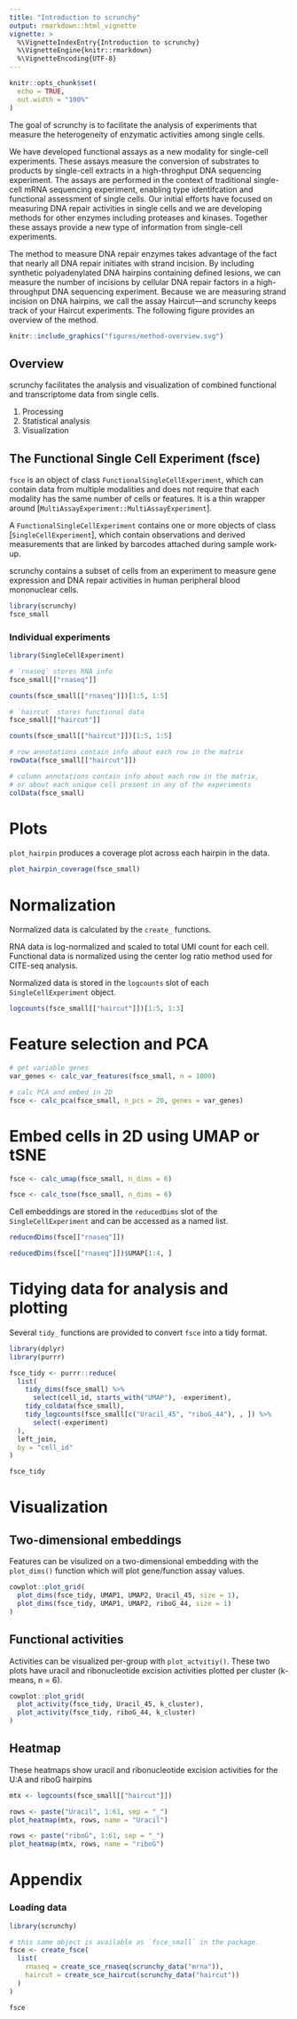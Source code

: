 ```yaml
---
title: "Introduction to scrunchy"
output: rmarkdown::html_vignette
vignette: >
  %\VignetteIndexEntry{Introduction to scrunchy}
  %\VignetteEngine{knitr::rmarkdown}
  %\VignetteEncoding{UTF-8}
---
```


```r
knitr::opts_chunk$set(
  echo = TRUE,
  out.width = "100%"
)
```

The goal of scrunchy is to facilitate the analysis of experiments that measure the heterogeneity of enzymatic activities among single cells.

We have developed functional assays as a new modality for single-cell experiments. These assays measure the conversion of substrates to products by single-cell extracts in a high-throghput DNA sequencing experiment. The assays are performed in the context of traditional single-cell mRNA sequencing experiment, enabling type identifcation and functional assessment of single cells. Our initial efforts have focused on measuring DNA repair activities in single cells and we are developing methods for other enzymes including proteases and kinases. Together these assays provide a new type of information from single-cell experiments.

The method to measure DNA repair enzymes takes advantage of the fact that nearly all DNA repair initiates with strand incision. By including synthetic polyadenylated DNA hairpins containing defined lesions, we can measure the number of incisions by cellular DNA repair factors in a high-throughput DNA sequencing experiment.  Because we are measuring strand incision on DNA hairpins, we call the assay Haircut---and scrunchy keeps track of your Haircut experiments. The following figure provides an overview of the method.

```r
knitr::include_graphics("figures/method-overview.svg")
```

## Overview 

scrunchy facilitates the analysis and visualization of combined functional and transcriptome data from single cells.

1. Processing
1. Statistical analysis
1. Visualization

## The Functional Single Cell Experiment (fsce)

`fsce` is an object of class `FunctionalSingleCellExperiment`, which can contain data from multiple modalities and does not require that each modality has the same number of cells or features. It is a thin wrapper around [`MultiAssayExperiment::MultiAssayExperiment`].

A `FunctionalSingleCellExperiment` contains one or more objects of class [`SingleCellExperiment`], which contain observations and derived measurements that are linked by barcodes attached during sample work-up.

scrunchy contains a subset of cells from an experiment to measure gene expression and DNA repair activities in human peripheral blood mononuclear cells.

```r
library(scrunchy)
fsce_small
```

### Individual experiments

```r
library(SingleCellExperiment)

# `rnaseq` stores RNA info
fsce_small[["rnaseq"]]

counts(fsce_small[["rnaseq"]])[1:5, 1:5]

# `haircut` stores functional data
fsce_small[["haircut"]]

counts(fsce_small[["haircut"]])[1:5, 1:5]

# row annotations contain info about each row in the matrix
rowData(fsce_small[["haircut"]])

# column annotations contain info about each row in the matrix, 
# or about each unique cell present in any of the experiments
colData(fsce_small)
```

# Plots

`plot_hairpin` produces a coverage plot across each hairpin in the data.

```r
plot_hairpin_coverage(fsce_small)
```

# Normalization

Normalized data is calculated by the `create_` functions.

RNA data is log-normalized and scaled to total UMI count for each cell. Functional data is normalized using the center log ratio method used for CITE-seq analysis.

Normalized data is stored in the `logcounts` slot of each `SingleCellExperiment` object.

```r
logcounts(fsce_small[["haircut"]])[1:5, 1:3]
```

# Feature selection and PCA

```r
# get variable genes
var_genes <- calc_var_features(fsce_small, n = 1000) 

# calc PCA and embed in 2D
fsce <- calc_pca(fsce_small, n_pcs = 20, genes = var_genes)
```

# Embed cells in 2D using UMAP or tSNE

```r
fsce <- calc_umap(fsce_small, n_dims = 6)

fsce <- calc_tsne(fsce_small, n_dims = 6)
```

Cell embeddings are stored in the `reducedDims` slot of the `SingleCellExperiment` and can be accessed as a named list.

```r
reducedDims(fsce[["rnaseq"]])

reducedDims(fsce[["rnaseq"]])$UMAP[1:4, ]
```

# Tidying data for analysis and plotting

Several `tidy_` functions are provided to convert `fsce` into a tidy format.

```r
library(dplyr)
library(purrr)

fsce_tidy <- purrr::reduce(
  list(
    tidy_dims(fsce_small) %>%
      select(cell_id, starts_with("UMAP"), -experiment),
    tidy_coldata(fsce_small),
    tidy_logcounts(fsce_small[c("Uracil_45", "riboG_44"), , ]) %>%
      select(-experiment)
  ),
  left_join,
  by = "cell_id"
)

fsce_tidy
```

# Visualization

## Two-dimensional embeddings

Features can be visulized on a two-dimensional embedding with the `plot_dims()` function which will plot gene/function assay values.

```r
cowplot::plot_grid(
  plot_dims(fsce_tidy, UMAP1, UMAP2, Uracil_45, size = 1),
  plot_dims(fsce_tidy, UMAP1, UMAP2, riboG_44, size = 1)
)
```

## Functional activities

Activities can be visualized per-group with `plot_actvitiy()`. These two plots have uracil and ribonucleotide excision activities plotted per cluster (k-means, n = 6).

```r
cowplot::plot_grid(
  plot_activity(fsce_tidy, Uracil_45, k_cluster),
  plot_activity(fsce_tidy, riboG_44, k_cluster)
)
```

## Heatmap

These heatmaps show uracil and ribonucleotide excision activities for the U:A and riboG hairpins

```r
mtx <- logcounts(fsce_small[["haircut"]])

rows <- paste("Uracil", 1:61, sep = "_")
plot_heatmap(mtx, rows, name = "Uracil")
```

```r
rows <- paste("riboG", 1:61, sep = "_")
plot_heatmap(mtx, rows, name = "riboG")
```

# Appendix

### Loading data

```r
library(scrunchy)

# this same object is available as `fsce_small` in the package.
fsce <- create_fsce(
  list(
    rnaseq = create_sce_rnaseq(scrunchy_data("mrna")),
    haircut = create_sce_haircut(scrunchy_data("haircut"))
  )
)

fsce
```

